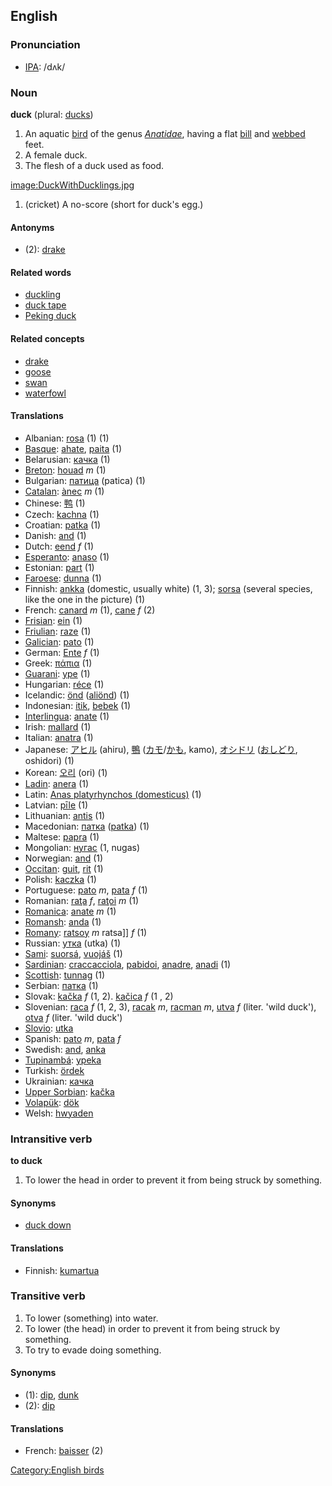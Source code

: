 ==English==

=== Pronunciation ===
*[[w:IPA|IPA]]: /dʌk/

=== Noun ===
'''duck''' (plural: [[ducks]])

#An aquatic [[bird]] of the genus ''[[Anatidae]]'', having a flat [[bill]] and [[webbed]] feet.
#A female duck.
#The flesh of a duck used as food.

[[image:DuckWithDucklings.jpg]]
#(cricket) A no-score (short for duck's egg.)

====Antonyms====
*(2): [[drake]]

====Related words====
*[[duckling]]
*[[duck tape]]
*[[Peking duck]]

====Related concepts====
*[[drake]]
*[[goose]]
*[[swan]]
*[[waterfowl]]

==== Translations ====
*Albanian: [[rosa#Albanian|rosa]] (1) (1)
*[[Basque]]: [[ahate]], [[paita]] (1)
*Belarusian: [[качка]] (1)
*[[Breton]]: [[houad]] ''m'' (1)
*Bulgarian: [[патица]] (patica) (1)
*[[Catalan]]: [[ànec]] ''m'' (1)
*Chinese: [[鸭]] (1)
*Czech: [[kachna]] (1)
*Croatian: [[patka]] (1)
*Danish: [[and#Dutch|and]] (1)
*Dutch: [[eend]] ''f'' (1)
*[[Esperanto]]: [[anaso]] (1)
*Estonian: [[part#Estonian|part]] (1)
*[[Faroese]]: [[dunna]] (1)
*Finnish: [[ankka]] (domestic, usually white) (1, 3); [[sorsa]] (several species, like the one in the picture) (1)
*French: [[canard]] ''m'' (1), [[cane#French|cane]] ''f'' (2)
*[[Frisian]]: [[ein#Frisian|ein]] (1)
*[[Friulian]]: [[raze]] (1)
*[[Galician]]: [[pato]] (1)
*German: [[Ente]] ''f'' (1)
*Greek: [[πάπια]] (1)
*[[Guarani]]: [[ype]] (1)
*Hungarian: [[réce]] (1)
*Icelandic: [[önd]] ([[aliönd]]) (1)
*Indonesian: [[itik]], [[bebek]] (1)
*[[Interlingua]]: [[anate]] (1)
*Irish: [[mallard]] (1)
*Italian: [[anatra]] (1)
*Japanese: [[アヒル]] (ahiru), [[鴨]] ([[カモ]]/[[かも]], kamo), [[オシドリ]] ([[おしどり]], oshidori) (1)
*Korean: [[오리]] (ori) (1)
*[[Ladin]]: [[anera]] (1)
*Latin: [[Anas platyrhynchos (domesticus)]] (1)
*Latvian: [[pīle]] (1)
*Lithuanian: [[antis]] (1)
*Macedonian: [[патка]] ([[patka]]) (1)
*Maltese: [[papra]] (1)
*Mongolian: [[нугас]] (1, nugas)
*Norwegian: [[and#Norwegian|and]] (1)
*[[Occitan]]: [[guit]], [[rit]] (1)
*Polish: [[kaczka]] (1)
*Portuguese: [[pato]] ''m'', [[pata]] ''f'' (1)
*Romanian: [[raţa]] ''f'', [[raţoi]] ''m'' (1)
*[[Romanica]]: [[anate]] ''m'' (1)
*[[Romansh]]: [[anda]] (1)
*[[Romany]]: [[ratsoy]] ''m'' ratsa]] ''f'' (1)
*Russian: [[утка]] (utka) (1)
*[[Sami]]: [[suorsá]], [[vuojáš]] (1)
*[[Sardinian]]: [[craccacciola]], [[pabidoi]], [[anadre]], [[anadi]] (1)
*[[Scottish]]: [[tunnag]] (1)
*Serbian: [[патка]] (1)
*Slovak: [[kačka]] ''f'' (1, 2). [[kačica]] ''f'' (1 , 2)
*Slovenian: [[raca]] ''f'' (1, 2, 3), [[racak]] ''m'', [[racman]] ''m'', [[utva]] ''f'' (liter. 'wild duck'), [[otva]] ''f'' (liter. 'wild duck')
*[[Slovio]]: [[utka]]
*Spanish: [[pato]] ''m'', [[pata]] ''f''
*Swedish: [[and#Swedish|and]], [[anka]]
*[[Tupinambá]]: [[ypeka]]
*Turkish: [[ördek]]
*Ukrainian: [[качка]]
*[[Upper Sorbian]]: [[kačka]]
*[[Volapük]]: [[dök]]
*Welsh: [[hwyaden]]

===Intransitive verb===
'''to duck'''

#To lower the head in order to prevent it from being struck by something.

====Synonyms====
*[[duck down]]

====Translations====
*Finnish: [[kumartua]]

===Transitive verb===
#To lower (something) into water.
#To lower (the head) in order to prevent it from being struck by something.
#To try to evade doing something.

====Synonyms====
*(1): [[dip]], [[dunk]]
*(2): [[dip]]

====Translations====
*French: [[baisser]] (2)

[[Category:English birds]]